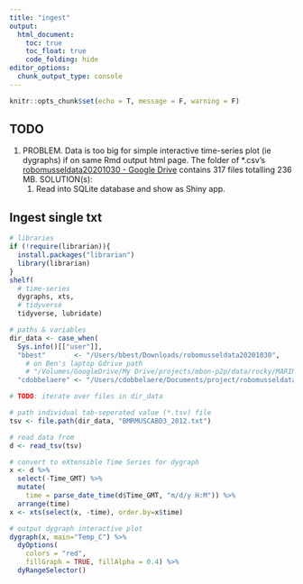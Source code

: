 ```yaml
---
title: "ingest"
output:
  html_document:
    toc: true
    toc_float: true
    code_folding: hide
editor_options: 
  chunk_output_type: console
---
```


```r
knitr::opts_chunk$set(echo = T, message = F, warning = F)
```

## TODO

1. PROBLEM. Data is too big for simple interactive time-series plot (ie dygraphs) if on same Rmd output html page. The folder of *.csv's [robomusseldata20201030 - Google Drive](https://drive.google.com/drive/u/3/folders/1kzjZ72vFxRGsafTgCCzq6cXIhQ1GYQa3) contains 317 files totalling 236 MB. SOLUTION(s):
    1. Read into SQLite database and show as Shiny app.


## Ingest single txt

```r
# libraries
if (!require(librarian)){
  install.packages("librarian")
  library(librarian)
}
shelf(
  # time-series
  dygraphs, xts,
  # tidyverse
  tidyverse, lubridate)

# paths & variables
dir_data <- case_when(
  Sys.info()[["user"]],
  "bbest"       <- "/Users/bbest/Downloads/robomusseldata20201030",
    # on Ben's laptop Gdrive path
    # "/Volumes/GoogleDrive/My Drive/projects/mbon-p2p/data/rocky/MARINe/robomusseldata20201030",
  "cdobbelaere" <- "/Users/cdobbelaere/Documents/project/robomusseldata20201030")

# TODO: iterate over files in dir_data

# path individual tab-seperated value (*.tsv) file
tsv <- file.path(dir_data, "BMRMUSCABD3_2012.txt")

# read data from 
d <- read_tsv(tsv)

# convert to eXtensible Time Series for dygraph
x <- d %>%
  select(-Time_GMT) %>% 
  mutate(
    time = parse_date_time(d$Time_GMT, "m/d/y H:M")) %>%
  arrange(time)
x <- xts(select(x, -time), order.by=x$time)

# output dygraph interactive plot
dygraph(x, main="Temp_C") %>%
  dyOptions(
    colors = "red",
    fillGraph = TRUE, fillAlpha = 0.4) %>% 
  dyRangeSelector()
```


